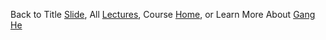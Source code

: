 ::: footer
Back to Title [Slide](#/title), All [Lectures](schedule.qmd), Course [Home](../index.qmd), or Learn More About [Gang He](https://drganghe.github.io)
:::
